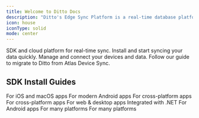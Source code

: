 ```yaml
---
title: Welcome to Ditto Docs
description: "Ditto's Edge Sync Platform is a real-time database platform for mobile, web, IoT, and server apps that can magically sync even when offline."
icon: house
iconType: solid
mode: center
---
```

<CardGroup cols={3}>
  <Card
    title="Ditto 101"
    href="/home/about-ditto"
    icon="book"
    iconType="solid"
   >
    SDK and cloud platform for real-time sync.
   </Card>
  <Card title="Device SDK" icon="laptop-mobile" iconType="solid" href="/sdk/latest/install-guides/install-guides">
    Install and start syncing your data quickly.
  </Card>
  <Card title="Cloud Platform" icon="cloud" iconType="solid" href="/cloud/overview">
    Manage and connect your devices and data.
  </Card>
</CardGroup>

<Card title="Migrate from Atlas Device Sync" icon="arrow-progress" href="/support/mongodb-migrationguide" horizontal>
  Follow our guide to migrate to Ditto from Atlas Device Sync.
</Card>

## SDK Install Guides

<CardGroup cols={3}>
  <Card
    title="Swift"
    icon="swift"
    href="/sdk/latest/install-guides/swift"
    iconType="solid"
  >
    For iOS and macOS apps
  </Card>
  <Card
    title="Kotlin"
    icon="code"
    href="/sdk/latest/install-guides/kotlin"
    iconType="solid"
  >
    For modern Android apps
  </Card>
  <Card
    title="Flutter"
    icon="flutter"
    href="/sdk/latest/install-guides/flutter"
    iconType="solid"
  >
    For cross-platform apps
  </Card>
  <Card
    title="React Native"
    icon="react"
    href="/sdk/latest/install-guides/react-native"
    iconType="solid"
  >
    For cross-platform apps
  </Card>  
  <Card
    title="JavaScript Web"
    icon="js"
    href="/sdk/latest/install-guides/js"
    iconType="solid"
  >
    For web & desktop apps
  </Card>
  <Card
    title="C#"
    icon="code"
    href="/sdk/latest/install-guides/c-sharp"
    iconType="solid"
  >
    Integrated with .NET
  </Card> 
  <Card
    title="Java"
    icon="java"
    href="/sdk/latest/install-guides/java"
    iconType="solid"
  >
    For Android apps
  </Card>
  <Card
    title="Rust"
    icon="rust"
    href="/sdk/latest/install-guides/rust"
    iconType="solid"
  >
    For many platforms
  </Card>
  <Card
    title="C++"
    icon="code"
    href="/sdk/latest/install-guides/cpp"
    iconType="solid"
  >
    For many platforms
  </Card>
</CardGroup>
